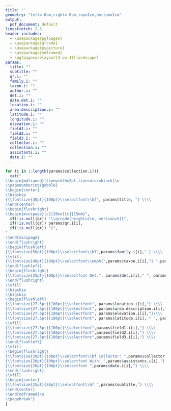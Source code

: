 ```yaml
---
title: ''
geometry: "left=-6cm,right=-6cm,top=1cm,bottom=1cm"
output:
  pdf_document: default
linestretch: 2.5
header-includes:
  - \usepackage{pgfpages}
  - \usepackage{qrcode}
  - \usepackage{pspicture}
  - \usepackage{mdframed}
  - \pgfpagesuselayout{4 on 1}[landscape]
params:
  title: ""
  subtitle: ""
  qr.i: ""
  family.i: ""
  taxon.i: ""
  author.i: ""
  det.i: ""
  date.det.i: ""
  location.i: ""
  area.description.i: ""
  latitude.i: ""
  longitude.i: ""
  elevation.i: ""
  field1.i: ""
  field2.i: ""
  field3.i: ""
  collector.i: ""
  collection.i: ""
  assistants.i: ""
  date.i: ""
---
```


```r
for (i in 1:length(params$collection.i)){
  cat("
\\begin{mdframed}[linewidth=2pt,linecolor=black]\n
\\pagenumbering{gobble}
\\begin{center}
\\bigskip
{\\fontsize{30pt}{100pt}\\selectfont\\bf", params$title, "} \\\\
\\end{center}
\\begin{flushright}
\\begin{minipage}[c][20ex][c]{15em}",
  if(!is.null(qr)) "\\qrcode[height=2in, version=5]{",
  if(!is.null(qr)) params$qr.i[i],
  if(!is.null(qr)) "}",
"
\\end{minipage}
\\end{flushright}
\\begin{flushleft}
{\\fontsize{50pt}{100pt}\\selectfont\\bf",params$family.i[i]," } \\\\
\\vfill
{\\fontsize{40pt}{100pt}\\selectfont\\emph{",params$taxon.i[i],"} ",params$author.i[i],"} \\\\
\\end{flushleft}
\\begin{flushright}
{\\fontsize{25pt}{100pt}\\selectfont Det.", params$det.i[i]," ", params$date.det.i[i],"} \\\\
\\end{flushright}
\\vfill
\\bigskip
\\bigskip
\\begin{flushleft}
{\\fontsize{27.5pt}{100pt}\\selectfont", params$location.i[i],"} \\\\
{\\fontsize{27.5pt}{100pt}\\selectfont", params$area.description.i[i],"} \\\\
{\\fontsize{27.5pt}{100pt}\\selectfont", params$elevation.i[i],"}\\\\
{\\fontsize{27.5pt}{100pt}\\selectfont", params$latitude.i[i], " ", params$longitude.i[i],"} \\\\
\\vfill
{\\fontsize{27.5pt}{100pt}\\selectfont",params$field1.i[i],"} \\\\
{\\fontsize{27.5pt}{100pt}\\selectfont",params$field2.i[i],"} \\\\
{\\fontsize{27.5pt}{100pt}\\selectfont",params$field3.i[i],"} \\\\
\\end{flushleft}
\\vfill
\\begin{flushright}
{\\fontsize{20pt}{100pt}\\selectfont\\bf Collector: ",params$collector.i[i]," \\#",params$collection.i[i],"} \\\\
{\\fontsize{20pt}{100pt}\\selectfont With: ",params$assistants.i[i],"} \\\\
{\\fontsize{20pt}{100pt}\\selectfont ",params$date.i[i],"} \\\\
\\end{flushright}
\\vfill
\\begin{center}
{\\fontsize{25pt}{80pt}\\selectfont\\bf ",params$subtitle,"} \\\\
\\end{center}
\\end{mdframed}\n
\\pagebreak")
}
```




